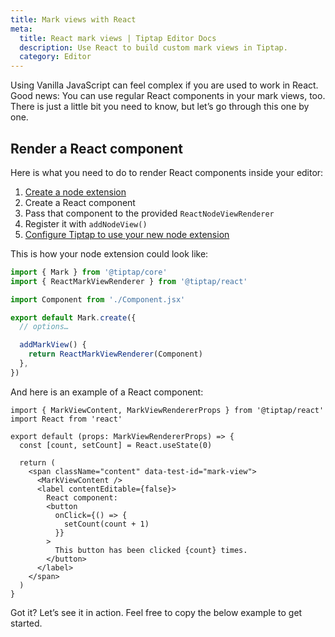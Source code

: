 ```yaml
---
title: Mark views with React
meta:
  title: React mark views | Tiptap Editor Docs
  description: Use React to build custom mark views in Tiptap.
  category: Editor
---
```



Using Vanilla JavaScript can feel complex if you are used to work in React. Good news: You can use regular React components in your mark views, too. There is just a little bit you need to know, but let’s go through this one by one.

## Render a React component

Here is what you need to do to render React components inside your editor:

1. [Create a node extension](/editor/extensions/custom-extensions)
2. Create a React component
3. Pass that component to the provided `ReactNodeViewRenderer`
4. Register it with `addNodeView()`
5. [Configure Tiptap to use your new node extension](/editor/getting-started/configure)

This is how your node extension could look like:

```ts
import { Mark } from '@tiptap/core'
import { ReactMarkViewRenderer } from '@tiptap/react'

import Component from './Component.jsx'

export default Mark.create({
  // options…

  addMarkView() {
    return ReactMarkViewRenderer(Component)
  },
})
```

And here is an example of a React component:

```tsx
import { MarkViewContent, MarkViewRendererProps } from '@tiptap/react'
import React from 'react'

export default (props: MarkViewRendererProps) => {
  const [count, setCount] = React.useState(0)

  return (
    <span className="content" data-test-id="mark-view">
      <MarkViewContent />
      <label contentEditable={false}>
        React component:
        <button
          onClick={() => {
            setCount(count + 1)
          }}
        >
          This button has been clicked {count} times.
        </button>
      </label>
    </span>
  )
}
```

Got it? Let’s see it in action. Feel free to copy the below example to get started.

<CodeDemo path="/GuideMarkViews/ReactComponent?inline=false&hideSource=false" />
